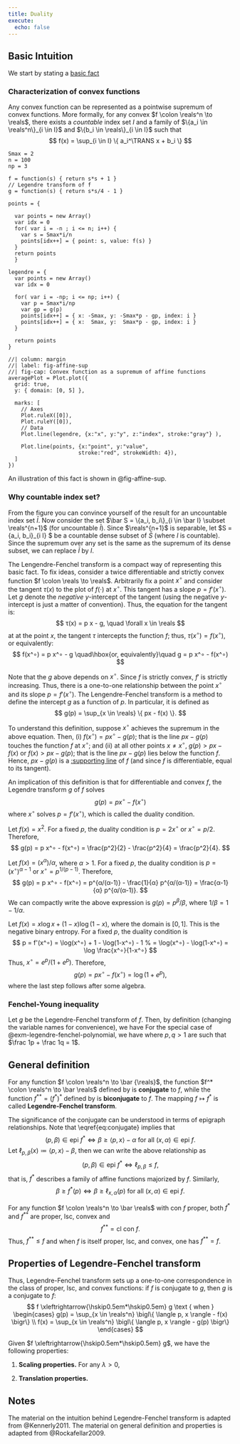 ```yaml
---
title: Duality
execute:
  echo: false
---
```


## Basic Intuition

We start by stating a [basic fact](https://proofwiki.org/wiki/Convex_Real_Function_is_Pointwise_Supremum_of_Affine_Functions)

:::{.callout-tip}
### Characterization of convex functions
Any convex function can be represented as a pointwise supremum of convex functions. More formally, for any convex $f \colon \reals^n \to \reals$, there exists a _countable_ index set $I$ and a family of $\{a_i \in \reals^n\}_{i \in I}$ and $\{b_i \in \reals\}_{i \in I}$ such that
$$
  f(x) = \sup_{i \in I} \{ a_i^\TRANS x + b_i \}
$$
:::


```ojs
Smax = 2
n = 100
np = 3

f = function(s) { return s*s + 1 }
// Legendre transform of f
g = function(s) { return s*s/4 - 1 }

points = {

  var points = new Array()
  var idx = 0
  for( var i = -n ; i <= n; i++) {
    var s = Smax*i/n
    points[idx++] = { point: s, value: f(s) }
  }
  return points
  }

legendre = {
  var points = new Array()
  var idx = 0

  for( var i = -np; i <= np; i++) {
    var p = Smax*i/np
    var gp = g(p)
    points[idx++] = { x: -Smax, y: -Smax*p - gp, index: i }
    points[idx++] = { x:  Smax, y:  Smax*p - gp, index: i }
  }

  return points
}
```

```ojs
//| column: margin
//| label: fig-affine-sup
//| fig-cap: Convex function as a supremum of affine functions
averagePlot = Plot.plot({
  grid: true,
  y: { domain: [0, 5] },

  marks: [
    // Axes
    Plot.ruleX([0]),
    Plot.ruleY([0]),
    // Data
    Plot.line(legendre, {x:"x", y:"y", z:"index", stroke:"gray"} ),

    Plot.line(points, {x:"point", y:"value",
                      stroke:"red", strokeWidth: 4}),
  ]
})
```

An illustration of this fact is shown in @fig-affine-sup. 

:::{.callout-warning collapse="true"}
### Why countable index set?
From the figure you can convince yourself of the result for an uncountable index set $\bar I$. Now consider the set $\bar S = \{a_i, b_i\}_{i \in \bar I} \subset \reals^{n+1}$ (for uncountable $\bar I$). Since $\reals^{n+1}$ is separable, let $S = \{a_i, b_i\}_{i \in I} $ be a countable dense subset of $\bar S$ (where $I$ is countable). Since the supremum over any set is the same as the supremum of its dense subset, we can replace $\bar I$ by $I$.
:::

The Lengendre-Fenchel transform is a compact way of representing this basic fact. To fix ideas, consider a twice differentiable and strictly convex function $f \colon \reals \to \reals$. 
Arbitrarily fix a point $x^∘$ and consider the tangent $τ(x)$ to the plot of $f(⋅)$ at $x^∘$. This tangent has a slope $p = f'(x^∘)$. Let $g$ denote the _negative_ $y$-intercept of the tangent (using the negative $y$-intercept is just a matter of convention). Thus, the equation for the tangent is:
$$
  τ(x) = p x - g, \quad \forall x \in \reals
$$
at at the point $x$, the tangent $τ$ intercepts the function $f$; thus, $τ(x^∘) = f(x^∘)$, or equivalently:
$$
  f(x^∘) = p x^∘ - g
  \quad\hbox{or, equivalently}\quad
  g = p x^∘ - f(x^∘)
$$

Note that the $g$ above depends on $x^∘$. Since $f$ is strictly convex, $f'$ is strictly increasing. Thus, there is a one-to-one relationship between the point $x^∘$ and its slope $p = f'(x^∘)$. The Lengendre-Fenchel transform is a method to define the intercept $g$ as a function of $p$. In particular, it is defined as
$$
  g(p) = \sup_{x \in \reals} \{ px - f(x) \}.
$$

To understand this definition, suppose $x^∘$ achieves the supremum in the above equation. Then, (i) $f(x^∘) = p x^∘ - g(p)$; that is the line $px - g(p)$ touches the function $f$ at $x^∘$; and (ii) at all other points $x \neq x^∘$, $g(p) > p x - f(x)$ or $f(x) > px - g(p)$; that is the line $px - g(p)$ lies below the function $f$. Hence, $px - g(p)$ is a [:supporting line](https://en.wikipedia.org/wiki/Supporting_line) of $f$ (and since $f$ is differentiable, equal to its tangent). 

An implication of this definition is that for differentiable and convex $f$, the Legendre transform $g$ of $f$ solves
$$
  g(p) = p x^∘ - f(x^∘)
$$
where $x^∘$ solves $p = f'(x^∘)$, which is called the duality condition.

:::{#exm-legendre-fenchel-quadratic}
  Let $f(x) = x^2$. For a fixed $p$, the duality condition is $p = 2x^∘$ or $x^∘ = p/2$. Therefore,
 $$
  g(p) = p x^∘ - f(x^∘) = \frac{p^2}{2} - \frac{p^2}{4} = \frac{p^2}{4}.
$$
:::

:::{#exm-legendre-fenchel-polynomial}
  Let $f(x) = (x^α)/α$, where $α > 1$. For a fixed $p$, the duality condition is $p = (x^∘)^{α-1}$ or $x^∘ = p^{1/(p-1)}$. Therefore,
 $$
  g(p) = p x^∘ - f(x^∘) = p^{α/(α-1)} - \frac{1}{α} p^{α/(α-1)}
  = \frac{α-1}{α} p^{α/(α-1)}.
$$
We can compactly write the above expression is $g(p) = p^β/β$, where $1/β = 1 - 1/α$.
:::

:::{#exm-legendre-fenchel-entropy}
Let $f(x) = x \log x + (1-x) \log (1-x)$, where the domain is $[0,1]$. This is the negative binary entropy. For a fixed $p$, the duality condition is 
$$
p = f'(x^∘) = \log(x^∘) + 1 - \log(1-x^∘) - 1 
% = \log(x^∘) - \log(1-x^∘)
= \log \frac{x^∘}{1-x^∘}
$$
Thus, $x^∘ = e^p/(1 + e^p)$. Therefore,
 $$
  g(p) = p x^∘ - f(x^∘) = \log(1 + e^p),
$$
where the last step follows after some algebra.
:::

:::{.callout-important}
### Fenchel-Young inequality
Let $g$ be the Legendre-Fenchel transform of $f$. Then, by definition (changing the variable names for convenience), we have
\begin{equation}\tag{Fenchel's inequality}
xy \le f(x) + g(y).
\end{equation}
For the special case of @exm-legendre-fenchel-polynomial, we have
\begin{equation}
\tag{Young's inequality}
xy \le \frac{x^p}{p} + \frac{y^q}{q}
\end{equation}
where $p, q > 1$ are such that $\frac 1p + \frac 1q = 1$.
:::

## General definition 

:::{#def-Legendre-Fenchel-transform}
For any function $f \colon \reals^n \to \bar {\reals}$, the function $f^* \colon \reals^n \to \bar \reals$ defined by 
\begin{equation}\label{eq:conjugate}
  f^*(p) \coloneqq \sup_{x \in \reals^n} \bigl\{ 
  \langle p, x \rangle - f(x) \bigr\}
\end{equation}
is **conjugate** to $f$, while the function $f^{**} = (f^*)^*$ defined by 
\begin{equation}\label{eq:biconjugate}
  f^*(x) \coloneqq \sup_{p \in \reals^n} \bigl\{ 
  \langle p, x \rangle - f(p) \bigr\}
\end{equation}
is **biconjugate** to $f$. The mapping $f \mapsto f^*$ is called **Legendre-Fenchel transform**. 
:::

The significance of the conjugate can be understood in terms of epigraph relationships. Note that \\eqref{eq:conjugate} implies that
$$
  (p,β) \in \text{epi } f^* 
  \iff
  β \ge \langle p, x \rangle - α
  \text{ for all } (x,α) \in \text{epi } f.
$$
Let $\ell_{p,β}(x) \coloneqq \langle p, x \rangle - β$, then we can write the above relationship as
$$
  (p,β) \in \text{epi } f^* 
  \iff
  \ell_{p,β} \le f,
$$
that is, $f^*$ describes a family of affine functions majorized by $f$. Similarly, 
$$
  β \ge f^*(p) 
  \iff
  β \ge \ell_{x,α}(p)
  \text{ for all } (x,α) \in \text{epi } f.
$$

:::{#thm-legendre-fenchel}
For any function $f \colon \reals^n \to \bar \reals$ with $\text{con } f$ proper, both $f^*$ and $f^{**}$ are proper, lsc, convex and 
$$
  f^{**} = \text{cl con } f.
$$
Thus, $f^{**} \le f$ and when $f$ is itself proper, lsc, and convex, one has $f^{**} = f$. 
:::

## Properties of Legendre-Fenchel transform

Thus, Legendre-Fenchel transform sets up a one-to-one correspondence in the class of proper, lsc, and convex functions: if $f$ is conjugate to $g$, then $g$ is a conjugate to $f$:
$$
f \xleftrightarrow{\hskip0.5em*\hskip0.5em} g
\text { when }
\begin{cases}
g(p) = \sup_{x \in \reals^n} \bigl\{ \langle p, x \rangle - f(x) \bigr\} \\
f(x) = \sup_{x \in \reals^n} \bigl\{ \langle p, x \rangle - g(p) \bigr\} 
\end{cases}
$$

Given $f \xleftrightarrow{\hskip0.5em*\hskip0.5em} g$, we have the following properties:

1. **Scaling properties.** For any $λ > 0$, 
   \begin{align*}
   λ f(x)
   &\xleftrightarrow{\hskip0.5em*\hskip0.5em}
   λg(λ^{-1} p),
   \\
   f(λx) 
   &\xleftrightarrow{\hskip0.5em*\hskip0.5em}
   g(λ^{-1} p),
   \end{align*} 

2. **Translation properties.**
   \begin{align*}
   f(x) - \langle a, x \rangle 
   &\xleftrightarrow{\hskip0.5em*\hskip0.5em}
   g(p + a) ,
   \\
   f(x + b)
   &\xleftrightarrow{\hskip0.5em*\hskip0.5em}
   g(p) - \langle p, b \rangle,
   \\
   f(x) + c 
   &\xleftrightarrow{\hskip0.5em*\hskip0.5em}
   g(p) - c,
   \\
   \end{align*}

## Notes {-}

The material on the intuition behind Legendre-Fenchel transform is adapted from @Kennerly2011. The material on general definition and properties is adapted from @Rockafellar2009.
